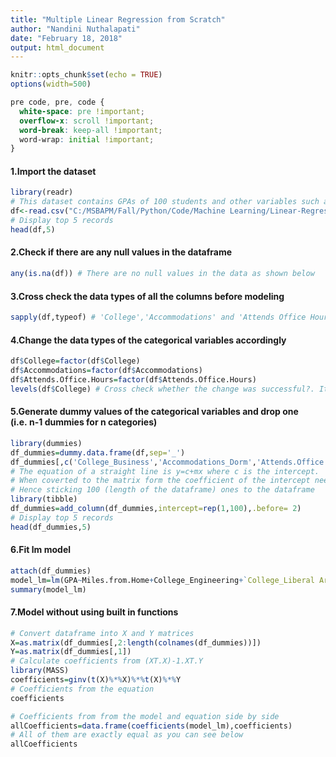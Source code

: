 ```yaml
---
title: "Multiple Linear Regression from Scratch"
author: "Nandini Nuthalapati"
date: "February 18, 2018"
output: html_document
---
```


```r
knitr::opts_chunk$set(echo = TRUE)
options(width=500)
```
```css
pre code, pre, code {
  white-space: pre !important;
  overflow-x: scroll !important;
  word-break: keep-all !important;
  word-wrap: initial !important;
}
```
#### 1.Import the dataset
```r
library(readr)
# This dataset contains GPAs of 100 students and other variables such as college, work hours etc.. 
df<-read.csv("C:/MSBAPM/Fall/Python/Code/Machine Learning/Linear-Regression-From-Scratch/Freshmen.csv")
# Display top 5 records
head(df,5)
```
#### 2.Check if there are any null values in the dataframe
```r
any(is.na(df)) # There are no null values in the data as shown below
```
#### 3.Cross check the data types of all the columns before modeling
```r
sapply(df,typeof) # 'College','Accommodations' and 'Attends Office Hours' need to be changed to categorical
```
#### 4.Change the data types of the categorical variables accordingly
```r
df$College=factor(df$College)
df$Accommodations=factor(df$Accommodations)
df$Attends.Office.Hours=factor(df$Attends.Office.Hours)
levels(df$College) # Cross check whether the change was successful?. It was successful as shown below
```
#### 5.Generate dummy values of the categorical variables and drop one (i.e. n-1 dummies for n categories)
```r
library(dummies)
df_dummies=dummy.data.frame(df,sep='_')
df_dummies[,c('College_Business','Accommodations_Dorm','Attends.Office.Hours_Never')]=list(NULL)
# The equation of a straight line is y=c+mx where c is the intercept. 
# When coverted to the matrix form the coefficient of the intercept needs to be 1. 
# Hence sticking 100 (length of the dataframe) ones to the dataframe
library(tibble)
df_dummies=add_column(df_dummies,intercept=rep(1,100),.before= 2)
# Display top 5 records
head(df_dummies,5)
```
#### 6.Fit lm model
```r
attach(df_dummies)
model_lm=lm(GPA~Miles.from.Home+College_Engineering+`College_Liberal Arts`+College_Sciences+`College_Social Sciences`+`Accommodations_Off-campus`+Accommodations_Other+Years.Off+Part.Time.Work.Hours+Attends.Office.Hours_Regularly+Attends.Office.Hours_Sometimes+High.School.GPA,data = df_dummies)
summary(model_lm)
```
#### 7.Model without using built in functions
```r
# Convert dataframe into X and Y matrices
X=as.matrix(df_dummies[,2:length(colnames(df_dummies))])
Y=as.matrix(df_dummies[,1])
# Calculate coefficients from (XT.X)-1.XT.Y
library(MASS)
coefficients=ginv(t(X)%*%X)%*%t(X)%*%Y
# Coefficients from the equation
coefficients
```
```r
# Coefficients from from the model and equation side by side
allCoefficients=data.frame(coefficients(model_lm),coefficients)
# All of them are exactly equal as you can see below
allCoefficients
```







